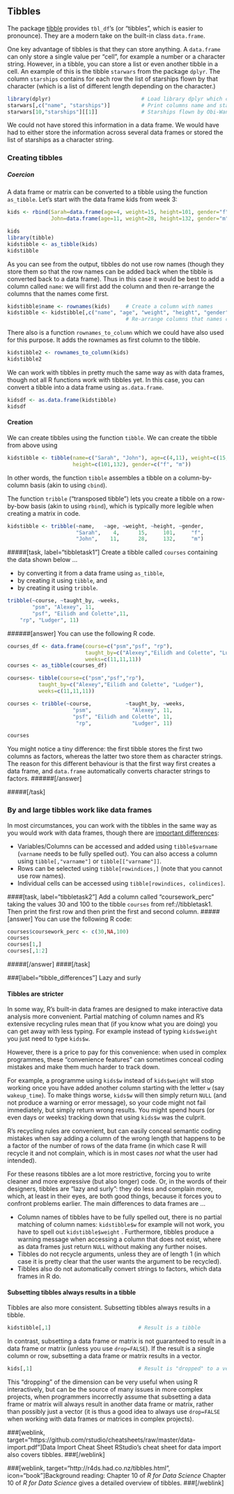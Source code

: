 ## Tibbles

The package [tibble](https://cran.r-project.org/web/packages/tibble/) provides `tbl_df`'s (or "tibbles", which is easier to pronounce). They are a modern take on the built-in class `data.frame`.

One key advantage of tibbles is that they can store anything. A `data.frame` can only store a single value per "cell", for example a number or a character string. However, in a tibble, you can store a list or even another tibble in a cell. An example of this is the tibble `starwars` from the package `dplyr`. The column `starships` contains for each row the list of starships flown by that character (which is a list of different length depending on the character.)
```r
library(dplyr)                             # Load library dplyr which contains the data
starwars[,c("name", "starships")]          # Print columns name and starships
starwars[10,"starships"][[1]]              # Starships flown by Obi-Wan
```
We could not have stored this information in a data frame. We would have had to either store the information across several data frames or stored the list of starships as a character string.

### Creating tibbles

##### Coercion
A data frame or matrix can be converted to a tibble using the function `as_tibble`. Let's start with the data frame kids from week 3:
```r
kids <- rbind(Sarah=data.frame(age=4, weight=15, height=101, gender="f"),
              John=data.frame(age=11, weight=28, height=132, gender="m"))
```
```r
kids
library(tibble)
kidstibble <- as_tibble(kids)
kidstibble
````
As you can see from the output, tibbles do not use row names (though they store them so that the row names can be added back when the tibble is converted back to a data frame). Thus in this case it would be best to add a column called `name`: we will first add the column and then re-arrange the columns that the names come first.
```r
kidstibble$name <- rownames(kids)     # Create a column with names
kidstibble <- kidstibble[,c("name", "age", "weight", "height", "gender")]
                                      # Re-arrange columns that names comes first
```
There also is a function `rownames_to_column` which we could have also used for this purpose. It adds the rownames as first column to the tibble. 
```r
kidstibble2 <- rownames_to_column(kids)
kidstibble2 
```

We can work with tibbles in pretty much the same way as with data frames, though not all R functions work with tibbles yet. In this case, you can convert a tibble into a data frame using `as.data.frame`.
```r
kidsdf <- as.data.frame(kidstibble)
kidsdf
```

#### Creation

We can create tibbles using the function `tibble`. We can create the tibble from above using
```r
kidstibble <- tibble(name=c("Sarah", "John"), age=c(4,11), weight=c(15,28),
                     height=c(101,132), gender=c("f", "m"))
```
In other words, the function `tibble` assembles a tibble on a column-by-column basis (akin to using `cbind`). 

The function `tribble` ("transposed tibble") lets you create a tibble on a row-by-bow basis (akin to using `rbind`), which is typically more legible when creating a matrix in code.
```r
kidstibble <- tribble(~name,   ~age, ~weight, ~height, ~gender,
                      "Sarah",    4,      15,     101,     "f",
                      "John",    11,      28,     132,     "m")
```

#####[task, label="tibbletask1"]
Create a tibble called `courses` containing the data shown below ...

- by converting it from a data frame using `as_tibble`,
- by creating it using `tibble`, and
- by creating it using `tribble`.

```r
tribble(~course, ~taught_by, ~weeks,
        "psm", "Alexey", 11,
        "psf", "Eilidh and Colette",11,
	"rp", "Ludger", 11)
```
######[answer]
You can use the following R code.
```r
courses_df <- data.frame(course=c("psm","psf", "rp"),
                         taught_by=c("Alexey","Eilidh and Colette", "Ludger"),
                         weeks=c(11,11,11))
courses <- as_tibble(courses_df)

courses<- tibble(course=c("psm","psf","rp"),
          taught_by=c("Alexey","Eilidh and Colette", "Ludger"),
          weeks=c(11,11,11))

courses <- tribble(~course,           ~taught_by, ~weeks,            
                     "psm",             "Alexey", 11,
                     "psf", "Eilidh and Colette", 11,
                      "rp",             "Ludger", 11)

courses
```
You might notice a tiny difference: the first tibble stores the first two columns as factors, whereas the latter two store them as character strings. The reason for this different behaviour is that the first way first creates a data frame, and `data.frame` automatically converts character strings to factors.
######[/answer]

#####[/task]

### By and large tibbles work like data frames
In most circumstances, you can work with the tibbles in the same way as you would work with data frames, though there are [important differences](ref://tibble_differences):

- Variables/Columns can be accessed and added using `tibble$varname` (`varname` needs to be fully spelled out). You can also access a column using `tibble[,"varname"]` or `tibble[["varname"]]`.
- Rows can be selected using `tibble[rowindices,]` (note that you cannot use row names).
- Individual cells can be accessed using `tibble[rowindices, colindices]`.

<!--Note that you need to avoid `rbind` and `cbind` when working with tibbles. `rbind` and `cbind` would convert the tibble back into a data frame. Use the functions `bind_rows` and `bind_cols` (from `dplyr`) instead.-->

####[task, label="tibbletask2"]
Add a column called "coursework_perc" taking the values 30 and 100 to the tibble `courses` from ref://tibbletask1. Then print the first row and then print the first and second column.
#####[answer]
You can use the following R code:
```r
courses$coursework_perc <- c(30,NA,100)
courses
courses[1,]
courses[,1:2]
```
#####[/answer]
####[/task]



###[label="tibble_differences"] Lazy and surly 

#### Tibbles are stricter
In some way, R's built-in  data frames are designed to make interactive data analysis more convenient. Partial matching of column names and R's extensive recycling rules mean that (if you know what you are doing) you can get away with less typing. For example instead of typing `kids$weight` you  just need to type `kids$w`.

However, there is a price to pay for this convenience: when used in complex programmes, these "convenience features" can sometimes conceal coding mistakes and make them much harder to track down.

For example, a programme using `kids$w` instead of `kids$weight` will stop working once you have added another column starting with the letter `w` (say `wakeup_time`). To make things worse, `kids$w` will then simply return `NULL` (and not produce a warning or error message), so your code might not fail immediately, but simply return wrong results. You might spend hours (or even days or weeks) tracking down that using `kids$w` was the culprit.

R's recycling rules are convenient, but can easily conceal semantic coding mistakes when say adding a column of the wrong length that happens to be a factor of the number of rows of the data frame (in which case R will recycle it and not complain, which is in most cases *not* what the user had intended). 

For these reasons tibbles are a lot more restrictive, forcing you to write cleaner and more expressive (but also longer) code. Or, in the words of their designers, tibbles are  "lazy and surly": they do less and complain more, which, at least in their eyes, are both good things, because it forces you to confront problems earlier. The main differences to data frames are ...

- Column names of tibbles have to be fully spelled out, there is no partial matching of column names: `kidstibble$w` for example will not work, you have to spell out `kidstibble$weight` . Furthermore, tibbles produce a warning message when accessing a column that does not exist, where as data frames just return `NULL` without making any further noises. 
- Tibbles do not recycle arguments, unless they are of length 1 (in which case it is pretty clear that the user wants the argument to be recycled). 
- Tibbles also do not automatically convert strings to factors, which data frames in R do. 

#### Subsetting tibbles always results in a tibble
Tibbles are also more consistent. Subsetting tibbles always results in a tibble.
```r
kidstibble[,1]                            # Result is a tibble
```
In contrast, subsetting a data frame or matrix is not guaranteed to result in a data frame or matrix (unless you use `drop=FALSE`). If the result is a single column or row, subsetting a data frame or matrix results in a vector.
```r
kids[,1]                                  # Result is "dropped" to a vector
```

This "dropping" of the dimension can be very useful when using R interactively, but can be the source of many issues in more complex projects, when programmers incorrectly assume that subsetting a data frame or matrix will always result in another data frame or matrix, rather than possibly just a vector (it is thus a good idea to always use `drop=FALSE` when working with data frames or matrices in complex projects).

###[weblink, target="https://github.com/rstudio/cheatsheets/raw/master/data-import.pdf"]Data Import Cheat Sheet
RStudio's cheat sheet for data import also covers tibbles.
###[/weblink]

###[weblink, target="http://r4ds.had.co.nz/tibbles.html", icon="book"]Background reading: Chapter 10 of *R for Data Science*
Chapter 10 of *R for Data Science* gives a detailed overview of tibbles.
###[/weblink]


<!--[if PDF]>
\newpage
<![endif]-->
